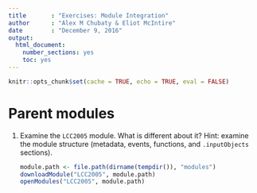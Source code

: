 ```yaml
---
title       : "Exercises: Module Integration"
author      : "Alex M Chubaty & Eliot McIntire"
date        : "December 9, 2016"
output: 
  html_document: 
    number_sections: yes
    toc: yes
---
```


```r
knitr::opts_chunk$set(cache = TRUE, echo = TRUE, eval = FALSE)
```

# Parent modules

1. Examine the `LCC2005` module. What is different about it?
    Hint: examine the module structure (metadata, events, functions, and `.inputObjects` sections).
    
    ```r
    module.path <- file.path(dirname(tempdir()), "modules")
    downloadModule("LCC2005", module.path)
    openModules("LCC2005", module.path)
    ```
